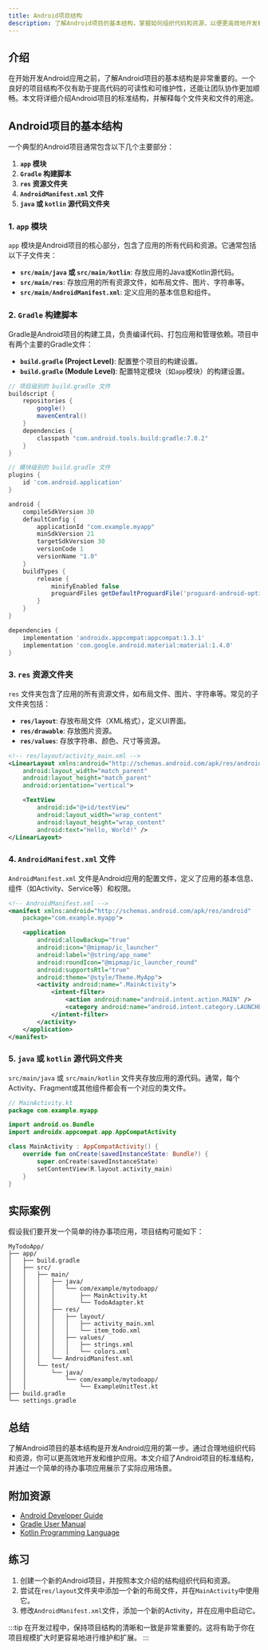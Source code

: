 ```yaml
---
title: Android项目结构
description: 了解Android项目的基本结构，掌握如何组织代码和资源，以便更高效地开发和维护Android应用。
---
```


## 介绍

在开始开发Android应用之前，了解Android项目的基本结构是非常重要的。一个良好的项目结构不仅有助于提高代码的可读性和可维护性，还能让团队协作更加顺畅。本文将详细介绍Android项目的标准结构，并解释每个文件夹和文件的用途。

## Android项目的基本结构

一个典型的Android项目通常包含以下几个主要部分：

1. **`app` 模块**
2. **`Gradle` 构建脚本**
3. **`res` 资源文件夹**
4. **`AndroidManifest.xml` 文件**
5. **`java` 或 `kotlin` 源代码文件夹**

### 1. `app` 模块

`app` 模块是Android项目的核心部分，包含了应用的所有代码和资源。它通常包括以下子文件夹：

- **`src/main/java` 或 `src/main/kotlin`**: 存放应用的Java或Kotlin源代码。
- **`src/main/res`**: 存放应用的所有资源文件，如布局文件、图片、字符串等。
- **`src/main/AndroidManifest.xml`**: 定义应用的基本信息和组件。

### 2. `Gradle` 构建脚本

Gradle是Android项目的构建工具，负责编译代码、打包应用和管理依赖。项目中有两个主要的Gradle文件：

- **`build.gradle` (Project Level)**: 配置整个项目的构建设置。
- **`build.gradle` (Module Level)**: 配置特定模块（如`app`模块）的构建设置。

```groovy
// 项目级别的 build.gradle 文件
buildscript {
    repositories {
        google()
        mavenCentral()
    }
    dependencies {
        classpath "com.android.tools.build:gradle:7.0.2"
    }
}

// 模块级别的 build.gradle 文件
plugins {
    id 'com.android.application'
}

android {
    compileSdkVersion 30
    defaultConfig {
        applicationId "com.example.myapp"
        minSdkVersion 21
        targetSdkVersion 30
        versionCode 1
        versionName "1.0"
    }
    buildTypes {
        release {
            minifyEnabled false
            proguardFiles getDefaultProguardFile('proguard-android-optimize.txt'), 'proguard-rules.pro'
        }
    }
}

dependencies {
    implementation 'androidx.appcompat:appcompat:1.3.1'
    implementation 'com.google.android.material:material:1.4.0'
}
```

### 3. `res` 资源文件夹

`res` 文件夹包含了应用的所有资源文件，如布局文件、图片、字符串等。常见的子文件夹包括：

- **`res/layout`**: 存放布局文件（XML格式），定义UI界面。
- **`res/drawable`**: 存放图片资源。
- **`res/values`**: 存放字符串、颜色、尺寸等资源。

```xml
<!-- res/layout/activity_main.xml -->
<LinearLayout xmlns:android="http://schemas.android.com/apk/res/android"
    android:layout_width="match_parent"
    android:layout_height="match_parent"
    android:orientation="vertical">

    <TextView
        android:id="@+id/textView"
        android:layout_width="wrap_content"
        android:layout_height="wrap_content"
        android:text="Hello, World!" />
</LinearLayout>
```

### 4. `AndroidManifest.xml` 文件

`AndroidManifest.xml` 文件是Android应用的配置文件，定义了应用的基本信息、组件（如Activity、Service等）和权限。

```xml
<!-- AndroidManifest.xml -->
<manifest xmlns:android="http://schemas.android.com/apk/res/android"
    package="com.example.myapp">

    <application
        android:allowBackup="true"
        android:icon="@mipmap/ic_launcher"
        android:label="@string/app_name"
        android:roundIcon="@mipmap/ic_launcher_round"
        android:supportsRtl="true"
        android:theme="@style/Theme.MyApp">
        <activity android:name=".MainActivity">
            <intent-filter>
                <action android:name="android.intent.action.MAIN" />
                <category android:name="android.intent.category.LAUNCHER" />
            </intent-filter>
        </activity>
    </application>
</manifest>
```

### 5. `java` 或 `kotlin` 源代码文件夹

`src/main/java` 或 `src/main/kotlin` 文件夹存放应用的源代码。通常，每个Activity、Fragment或其他组件都会有一个对应的类文件。

```kotlin
// MainActivity.kt
package com.example.myapp

import android.os.Bundle
import androidx.appcompat.app.AppCompatActivity

class MainActivity : AppCompatActivity() {
    override fun onCreate(savedInstanceState: Bundle?) {
        super.onCreate(savedInstanceState)
        setContentView(R.layout.activity_main)
    }
}
```

## 实际案例

假设我们要开发一个简单的待办事项应用，项目结构可能如下：

```
MyTodoApp/
├── app/
│   ├── build.gradle
│   ├── src/
│   │   ├── main/
│   │   │   ├── java/
│   │   │   │   └── com/example/mytodoapp/
│   │   │   │       ├── MainActivity.kt
│   │   │   │       └── TodoAdapter.kt
│   │   │   ├── res/
│   │   │   │   ├── layout/
│   │   │   │   │   ├── activity_main.xml
│   │   │   │   │   └── item_todo.xml
│   │   │   │   ├── values/
│   │   │   │   │   ├── strings.xml
│   │   │   │   │   └── colors.xml
│   │   │   └── AndroidManifest.xml
│   │   └── test/
│   │       └── java/
│   │           └── com/example/mytodoapp/
│   │               └── ExampleUnitTest.kt
├── build.gradle
└── settings.gradle
```

## 总结

了解Android项目的基本结构是开发Android应用的第一步。通过合理地组织代码和资源，你可以更高效地开发和维护应用。本文介绍了Android项目的标准结构，并通过一个简单的待办事项应用展示了实际应用场景。

## 附加资源

- [Android Developer Guide](https://developer.android.com/guide)
- [Gradle User Manual](https://docs.gradle.org/current/userguide/userguide.html)
- [Kotlin Programming Language](https://kotlinlang.org/)

## 练习

1. 创建一个新的Android项目，并按照本文介绍的结构组织代码和资源。
2. 尝试在`res/layout`文件夹中添加一个新的布局文件，并在`MainActivity`中使用它。
3. 修改`AndroidManifest.xml`文件，添加一个新的Activity，并在应用中启动它。

:::tip
在开发过程中，保持项目结构的清晰和一致是非常重要的。这将有助于你在项目规模扩大时更容易地进行维护和扩展。
:::